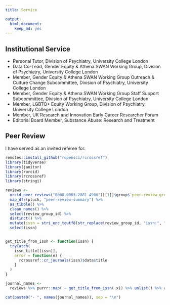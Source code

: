 ```yaml
---
title: Service

output:
  html_document:
    keep_md: yes
---
```

## Institutional Service

- Personal Tutor, Division of Psychiatry, University College London
- Data Co-Lead, Gender Equity & Athena SWAN Working Group, Division of Psychiatry, University College London
- Member, Gender Equity & Athena SWAN Working Group Outreach & Culture Change Subcommittee, Division of Psychiatry, University College London
- Member, Gender Equity & Athena SWAN Working Group Staff Support Subcommittee, Division of Psychiatry, University College London
- Member, LGBTQ+ Equity Working Group, Division of Psychiatry, University College London
- Member, UK Research and Innovation Early Career Researcher Forum
- Editorial Board Member, Substance Abuse: Research and Treatment

## Peer Review

I have served as an invited referee for:  

```r
remotes::install_github("ropensci/rcrossref")
library(tidyverse)
library(janitor)
library(rorcid)
library(rcrossref)
library(stringi)

reviews <-
  orcid_peer_reviews("0000-0003-2881-4906")[[1]]$group$`peer-review-group` %>%
  map_dfr(pluck, "peer-review-summary") %>%
  as_tibble() %>%
  clean_names() %>%
  select(review_group_id) %>%
  distinct() %>%
  mutate(issn = stri_enc_toutf8(str_replace(review_group_id, "issn:", ""))) %>%
  select(issn)


get_title_from_issn <- function(issn) {
  tryCatch(
    issn_title[[issn]],
    error = function(e) {
      rcrossref::cr_journals(issn)$data$title
    }
  )
}

journal_names <-
  reviews %>% purrr::map( ~ get_title_from_issn(.x)) %>% unlist() %>% as_tibble() %>% mutate(value = gsub("Men s", "Men's", value)) %>% arrange(value) %>% mutate(value = str_squish(value)) %>% pivot_wider(names_from = value)

cat(paste0("- ", names(journal_names)), sep = "\n")
```  
